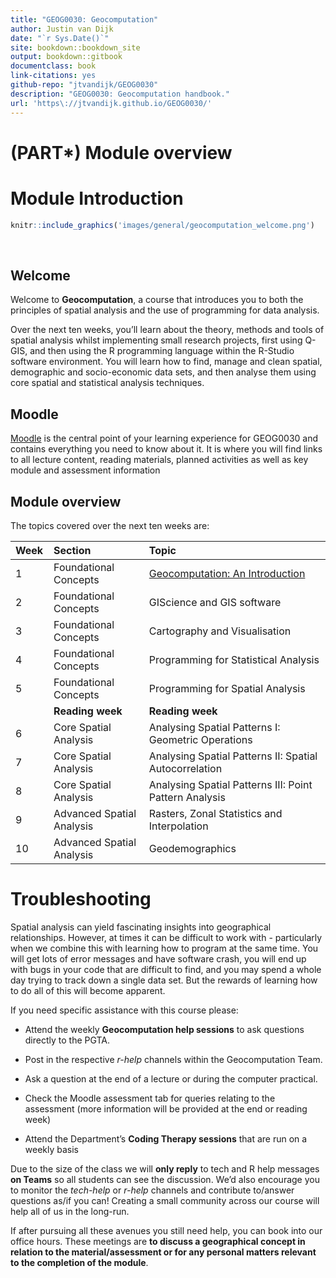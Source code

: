 ```yaml
--- 
title: "GEOG0030: Geocomputation"
author: Justin van Dijk
date: "`r Sys.Date()`"
site: bookdown::bookdown_site
output: bookdown::gitbook
documentclass: book
link-citations: yes
github-repo: "jtvandijk/GEOG0030"
description: "GEOG0030: Geocomputation handbook."
url: 'https\://jtvandijk.github.io/GEOG0030/'
---
```

# (PART\*) Module overview {-}

# Module Introduction {-}

```r
knitr::include_graphics('images/general/geocomputation_welcome.png') 
```
<br />

## Welcome {-}
Welcome to **Geocomputation**, a course that introduces you to both the principles of spatial analysis and the use of programming for data analysis.

Over the next ten weeks, you’ll learn about the theory, methods and tools of spatial analysis whilst implementing small research projects, first using Q-GIS, and then using the R programming language within the R-Studio software environment. You will learn how to find, manage and clean spatial, demographic and socio-economic data sets, and then analyse them using core spatial and statistical analysis techniques. 

## Moodle {-}
[Moodle](https://moodle.ucl.ac.uk/) is the central point of your learning experience for GEOG0030 and contains everything you need to know about it. It is where you will find links to all lecture content, reading materials, planned activities as well as key module and assessment information

## Module overview {-}
The topics covered over the next ten weeks are:

| Week          | Section          | Topic |
| :---          |:---------        |:------------------ |
| 1             | Foundational Concepts | [Geocomputation: An Introduction](geocomputation-an-introduction.html) |
| 2             | Foundational Concepts | GIScience and GIS software | 
| 3             | Foundational Concepts | Cartography and Visualisation | 
| 4             | Foundational Concepts | Programming for Statistical Analysis | 
| 5             | Foundational Concepts | Programming for Spatial Analysis |
|               | **Reading week** | **Reading week** |
| 6             | Core Spatial Analysis | Analysing Spatial Patterns I: Geometric Operations |
| 7             | Core Spatial Analysis | Analysing Spatial Patterns II: Spatial Autocorrelation |
| 8             | Core Spatial Analysis | Analysing Spatial Patterns III: Point Pattern Analysis |
| 9             | Advanced Spatial Analysis | Rasters, Zonal Statistics and Interpolation | 
| 10            | Advanced Spatial Analysis | Geodemographics | 

# Troubleshooting {-}
Spatial analysis can yield fascinating insights into geographical relationships. However, at times it can be difficult to work with - particularly when we combine this with learning how to program at the same time. You will get lots of error messages and have software crash, you will end up with bugs in your code that are difficult to find, and you may spend a whole day trying to track down a single data set. But the rewards of learning how to do all of this will become apparent. 

If you need specific assistance with this course please:

* Attend the weekly **Geocomputation help sessions** to ask questions directly to the PGTA.

* Post in the respective *r-help* channels within the Geocomputation Team.

* Ask a question at the end of a lecture or during the computer practical.

* Check the Moodle assessment tab for queries relating to the assessment (more information will be provided at the end or reading week)

* Attend the Department's **Coding Therapy sessions** that are run on a weekly basis

Due to the size of the class we will **only reply** to tech and R help messages **on Teams** so all students can see the discussion. We'd also encourage you to monitor the *tech-help* or *r-help* channels and contribute to/answer questions as/if you can! Creating a small community across our course will help all of us in the long-run.

If after pursuing all these avenues you still need help, you can book into our office hours. These meetings are **to discuss a geographical concept in relation to the material/assessment or for any personal matters relevant to the completion of the module**.

